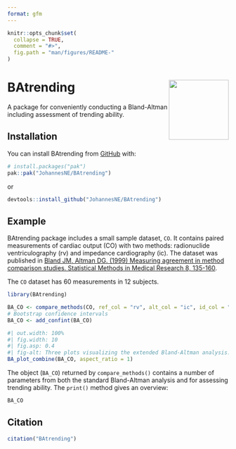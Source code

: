 ```yaml
---
format: gfm
---
```


<!-- README.md is generated from README.qmd. Please edit that file -->

```r
knitr::opts_chunk$set(
  collapse = TRUE,
  comment = "#>",
  fig.path = "man/figures/README-"
)
```

# BAtrending <img src="man/figures/logo.png" align="right" height="136" alt="" />

<!-- badges: start -->
<!-- badges: end -->

A package for conveniently conducting a Bland-Altman including assessment of trending ability.

## Installation

You can install BAtrending from [GitHub](https://github.com/) with:

``` r
# install.packages("pak")
pak::pak("JohannesNE/BAtrending")
```

or 

``` r
devtools::install_github("JohannesNE/BAtrending")
```

## Example

BAtrending package includes a small sample dataset, `CO`. It contains paired measurements of cardiac output (CO) with two methods: radionuclide ventriculography (rv) and impedance cardiography (ic). The dataset was published in [Bland JM, Altman DG. (1999) Measuring agreement in method comparison studies. Statistical Methods in Medical Research 8, 135-160](https://doi.org/10.1177/096228029900800204).

The `CO` dataset has 60 measurements in 12 subjects.

```r
library(BAtrending)

BA_CO <- compare_methods(CO, ref_col = "rv", alt_col = "ic", id_col = "sub")
# Bootstrap confidence intervals
BA_CO <- add_confint(BA_CO)
```

```r
#| out.width: 100%
#| fig.width: 10
#| fig.asp: 0.4
#| fig-alt: Three plots visualizing the extended Bland-Altman analysis.
BA_plot_combine(BA_CO, aspect_ratio = 1)
```

The object (`BA_CO`) returned by `compare_methods()` contains a number of parameters from both the standard Bland-Altman analysis and for assessing trending ability. The `print()` method gives an overview: 

```r
BA_CO
```

## Citation

```r
citation("BAtrending")
```
